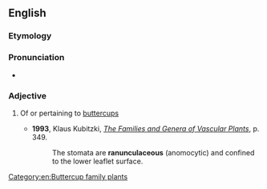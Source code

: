 ==English==

===Etymology===
{{rfe|lang=en}}

===Pronunciation===
* {{IPA|/ɹəˌnʌŋkjʊˈleɪʃəs/|lang=en}}

===Adjective===
{{en-adj}}

# {{lb|en|botany}} Of or pertaining to [[buttercup]]s
#* '''1993''', Klaus Kubitzki, ''[http://books.google.com/books?id=yjlzrzbRXNQC&pg=PA349&dq=ranunculaceous&sig=4FMekhLB-caK2c-n8tyG3DTWzTc The Families and Genera of Vascular Plants]'', p. 349.
#*: The stomata are '''ranunculaceous''' (anomocytic) and confined to the lower leaflet surface.

[[Category:en:Buttercup family plants]]